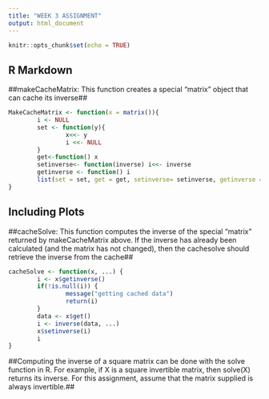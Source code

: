 ```yaml
---
title: "WEEK 3 ASSIGNMENT"
output: html_document
---
```


```r
knitr::opts_chunk$set(echo = TRUE)
```

## R Markdown

##makeCacheMatrix: This function creates a special "matrix" object that can cache its inverse##

```r
MakeCacheMatrix <- function(x = matrix()){
        i <- NULL
        set <- function(y){
                x<<- y
                i <<- NULL
        }
        get<-function() x
        setinverse<- function(inverse) i<<- inverse
        getinverse <- function() i 
        list(set = set, get = get, setinverse= setinverse, getinverse = getinverse)
}

```

## Including Plots

##cacheSolve: This function computes the inverse of the special "matrix" returned by makeCacheMatrix above. If the inverse has already been calculated (and the matrix has not changed), then the cachesolve should retrieve the inverse from the cache##

```r
cacheSolve <- function(x, ...) {
        i <- x$getinverse()
        if(!is.null(i)) {
                message("getting cached data")
                return(i)
        }
        data <- x$get()
        i <- inverse(data, ...)
        x$setinverse(i)
        i
}
```

##Computing the inverse of a square matrix can be done with the solve function in R. For example, if X is a square invertible matrix, then solve(X) returns its inverse. For this assignment, assume that the matrix supplied is always invertible.##
```r

```
